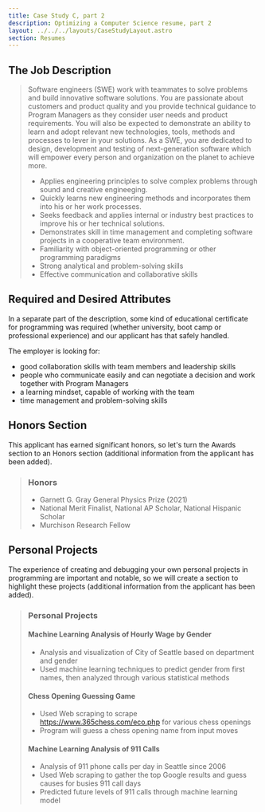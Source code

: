 ```yaml
---
title: Case Study C, part 2
description: Optimizing a Computer Science resume, part 2
layout: ../../../layouts/CaseStudyLayout.astro
section: Resumes
---
```

 
## The Job Description 

> Software engineers (SWE) work with teammates to solve problems and build innovative software solutions. You are passionate about customers and product quality and you provide technical guidance to Program Managers as they consider user needs and product requirements. You will also be expected to demonstrate an ability to learn and adopt relevant new technologies, tools, methods and processes to lever in your solutions.
> As a SWE, you are dedicated to design, development and testing of next-generation software which will empower every person and organization on the planet to achieve more.
> * Applies engineering principles to solve complex problems through sound and creative engineeging.
> * Quickly learns new engineering methods and incorporates them into his or her work processes.
> * Seeks feedback and applies internal or industry best practices to improve his or her technical solutions.
> * Demonstrates skill in time management and completing software projects in a cooperative team environment.
> * Familiarity with object-oriented programming or other programming paradigms
> * Strong analytical and problem-solving skills
> * Effective communication and collaborative skills

## Required and Desired Attributes

In a separate part of the description, some kind of educational certificate for programming was required (whether university, boot camp or professional experience) and our applicant has that safely handled. 

The employer is looking for:
* good collaboration skills with team members and leadership skills
* people who communicate easily and can negotiate a decision and work together with Program Managers
* a learning mindset, capable of working with the team
* time management and problem-solving skills

## Honors Section

This applicant has earned significant honors, so let's turn the Awards section to an Honors section (additional information from the applicant has been added).

> ### Honors 
> * Garnett G. Gray General Physics Prize (2021)
> * National Merit Finalist, National AP Scholar, National Hispanic Scholar
> * Murchison Research Fellow

## Personal Projects

The experience of creating and debugging your own personal projects in programming are important and notable, so we will create a section to highlight these projects (additional information from the applicant has been added).

> ### Personal Projects
> #### Machine Learning Analysis of Hourly Wage by Gender
> * Analysis and visualization of City of Seattle based on department and gender
> * Used machine learning techniques to predict gender from first names, then analyzed through various statistical methods
> #### Chess Opening Guessing Game
> * Used Web scraping to scrape https://www.365chess.com/eco.php for various chess openings
> * Program will guess a chess opening name from input moves
> #### Machine Learning Analysis of 911 Calls
> * Analysis of 911 phone calls per day in Seattle since 2006
> * Used Web scraping to gather the top Google results and guess causes for busies 911 call days
> * Predicted future levels of 911 calls through machine learning model

